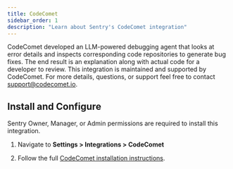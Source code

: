 ```yaml
---
title: CodeComet
sidebar_order: 1
description: "Learn about Sentry's CodeComet integration" 
---
```


CodeComet developed an LLM-powered debugging agent that looks at error details and inspects corresponding code repositories to generate bug fixes. The end result is an explanation along with actual code for a developer to review.
This integration is maintained and supported by CodeComet. For more details, questions, or support feel free to contact support@codecomet.io.

## Install and Configure

<Alert>

Sentry Owner, Manager, or Admin permissions are required to install this integration.

</Alert>

1. Navigate to **Settings > Integrations > CodeComet**

2. Follow the full [CodeComet installation instructions](https://www.codecomet.io/docs/integrations#section4).
